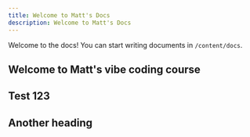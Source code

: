 ```yaml
---
title: Welcome to Matt's Docs
description: Welcome to Matt's Docs
---
```


Welcome to the docs! You can start writing documents in `/content/docs`.

## Welcome to Matt's vibe coding course


## Test 123

## Another heading